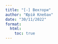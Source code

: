 ```yaml
---
title: "[-] Вектори"
author: "Юрій Клебан"
date: "30/11/2022"
format:
  html:
    toc: true
---
```


